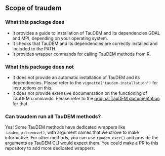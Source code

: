 ## Scope of traudem

### What this package does

- It provides a guide to installation of TauDEM and its dependencies GDAL and MPI, depending on your operating system.
- It checks that TauDEM and its dependencies are correctly installed and included to the PATH. 
- It provides wrapper commands for calling TauDEM methods from R.

### What this package does not

- It does not provide an automatic installation of TauDEM and its dependencies. Please refer to the `vignette("taudem-installation")` for instructions on this.
- It does not provide extensive documentation on the functioning of TauDEM commands. Please refer to the [original TauDEM documentation](https://hydrology.usu.edu/taudem/taudem5/index.html) for that.

### Can traudem run all TauDEM methods?

Yes!
Some TauDEM methods have dedicated wrappers like `taudem_pitremove()`, with argument names that we strove to make informative.
For other methods, you can use `taudem_exec()` and provide the arguments as TauDEM CLI would expect them.
You could make a PR to this repository to add more dedicated wrappers.
